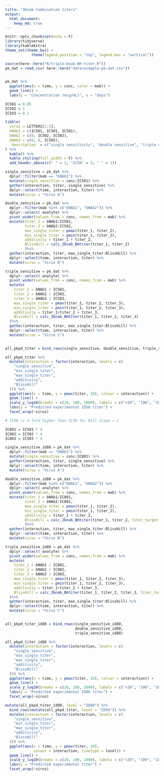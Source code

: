 ```yaml
---
title: "3bnab Combination titers"
output: 
  html_document:
    keep_md: true
---
```


```r
knitr::opts_chunk$set(echo = F)
library(tidyverse)
library(kableExtra)
theme_set(theme_bw() + 
            theme(legend.position = "top", legend.box = "vertical"))

source(here::here("R/triple-bnab-BH-titer.R"))
pk_dat = read_csv( here::here("data/example-pk-dat.csv")) 
  
```


```r

pk_dat %>%
  ggplot(aes(x = time, y = conc, color = mab)) +
  geom_line() +
  labs(y = "Concentration (mcg/mL)", x = "days")

```


```r

IC501 = 0.05
IC502 = 1
IC503 = 0.1

tibble(
  virus = LETTERS[1:3],
  bNAb1 = c(IC501, IC501, IC501),
  bNAb2 = c(0, IC502, IC502),
  bNAb3 = c(0, 0, IC503),
  `description` = c("single sensitivity", "double sensitive", "triple sensitive")
) %>%
  kable() %>%
  kable_styling(full_width = F) %>%
  add_header_above(c(" " = 1, "IC50" = 3, " " = 1))

```


```r


single_sensitive = pk_dat %>%
  dplyr::filter(mab == "bNAb1") %>%
  mutate(single_sensitive = conc/IC501) %>%
  gather(interaction, titer, single_sensitive) %>%
  dplyr::select(time, interaction, titer) %>%
  mutate(virus = "Virus A")

double_sensitive = pk_dat %>%
  dplyr::filter(mab %in% c("bNAb1", "bNAb2")) %>%
  dplyr::select(-analyte) %>%
  pivot_wider(values_from = conc, names_from = mab) %>%
  mutate(titer_1 = bNAb1/IC501,
         titer_2 = bNAb2/IC502,
         max_single_titer = pmax(titer_1, titer_2),
         min_single_titer = pmin(titer_1, titer_2),
         additivity = titer_1 + titer_2,
         BlissHill = calc_2bnab_BHtiter(titer_1, titer_2)
         )%>%
  gather(interaction, titer, max_single_titer:BlissHill) %>%
  dplyr::select(time, interaction, titer) %>%
  mutate(virus = "Virus B")

triple_sensitive = pk_dat %>%
  dplyr::select(-analyte) %>%
  pivot_wider(values_from = conc, names_from = mab) %>%
  mutate(
    titer_1 = bNAb1 / IC501,
    titer_2 = bNAb2 / IC502,
    titer_3 = bNAb3 / IC503,
    max_single_titer = pmax(titer_1, titer_2, titer_3),
    min_single_titer = pmin(titer_1, titer_2, titer_3),
    additivity = titer_1+titer_2 + titer_3,
    BlissHill = calc_3bnab_BHtiter(titer_1, titer_2, titer_3)
  )%>%
  gather(interaction, titer, max_single_titer:BlissHill) %>%
  dplyr::select(time, interaction, titer) %>%
  mutate(virus = "Virus C")
  

all_pkpd_titer = bind_rows(single_sensitive, double_sensitive, triple_sensitive)

```


```r

all_pkpd_titer %>%
  mutate(interaction = factor(interaction, levels = c(
    "single_sensitive",
    "min_single_titer",
    "max_single_titer",
    "additivity",
    "BlissHill"
  ))) %>%
  ggplot(aes(x = time, y = pmax(titer, 20), colour = interaction)) +
  geom_line() +
  scale_y_log10(breaks = c(20, 100, 1000), labels = c("<20", "100", "1000"), limits = c(NA, NA)) +
  labs(y = "Predicted experimental ID50 titer") +
  facet_wrap(~virus)

```

```r

# IC80 is 4-fold higher than IC50 for Hill slope = 1

IC801 = IC501 * 4
IC802 = IC502 * 4
IC803 = IC503 * 4

single_sensitive_id80 = pk_dat %>%
  dplyr::filter(mab == "bNAb1") %>%
  mutate(single_sensitive = conc/IC801) %>%
  gather(interaction, titer, single_sensitive) %>%
  dplyr::select(time, interaction, titer) %>%
  mutate(virus = "Virus A")

double_sensitive_id80 = pk_dat %>%
  dplyr::filter(mab %in% c("bNAb1", "bNAb2")) %>%
  dplyr::select(-analyte) %>%
  pivot_wider(values_from = conc, names_from = mab) %>%
  mutate(titer_1 = bNAb1/IC801,
         titer_2 = bNAb2/IC802,
         max_single_titer = pmax(titer_1, titer_2),
         min_single_titer = pmin(titer_1, titer_2),
         additivity = titer_1 + titer_2,
         BlissHill = calc_2bnab_BHtiter(titer_1, titer_2, titer_target = 0.8)
         )%>%
  gather(interaction, titer, max_single_titer:BlissHill) %>%
  dplyr::select(time, interaction, titer) %>%
  mutate(virus = "Virus B")

triple_sensitive_id80 = pk_dat %>%
  dplyr::select(-analyte) %>%
  pivot_wider(values_from = conc, names_from = mab) %>%
  mutate(
    titer_1 = bNAb1 / IC801,
    titer_2 = bNAb2 / IC802,
    titer_3 = bNAb3 / IC803,
    max_single_titer = pmax(titer_1, titer_2, titer_3),
    min_single_titer = pmin(titer_1, titer_2, titer_3),
    additivity = titer_1+titer_2 + titer_3,
    BlissHill = calc_3bnab_BHtiter(titer_1, titer_2, titer_3, titer_target = 0.8)
  )%>%
  gather(interaction, titer, max_single_titer:BlissHill) %>%
  dplyr::select(time, interaction, titer) %>%
  mutate(virus = "Virus C")
  

all_pkpd_titer_id80 = bind_rows(single_sensitive_id80, 
                                double_sensitive_id80, 
                                triple_sensitive_id80)

```


```r

all_pkpd_titer_id80 %>%
  mutate(interaction = factor(interaction, levels = c(
    "single_sensitive",
    "min_single_titer",
    "max_single_titer",
    "additivity",
    "BlissHill"
  ))) %>%
  ggplot(aes(x = time, y = pmax(titer, 20), colour = interaction)) +
  geom_line() +
  scale_y_log10(breaks = c(20, 100, 1000), labels = c("<20", "100", "1000"), limits = c(NA, NA)) +
  labs(y = "Predicted experimental ID80 titer") +
  facet_wrap(~virus)

```


```r

mutate(all_pkpd_titer_id80, level = "ID80") %>%
  bind_rows(mutate(all_pkpd_titer, level = "ID50")) %>%
  mutate(interaction = factor(interaction, levels = c(
    "single_sensitive",
    "min_single_titer",
    "max_single_titer",
    "additivity",
    "BlissHill"
  ))) %>%
  ggplot(aes(x = time, y = pmax(titer, 20), 
             colour = interaction, linetype = level)) +
  geom_line() +
  scale_y_log10(breaks = c(20, 100, 1000), labels = c("<20", "100", "1000"), limits = c(NA, NA)) +
  labs(y = "Predicted experimental titer") +
  facet_wrap(~virus)

```
